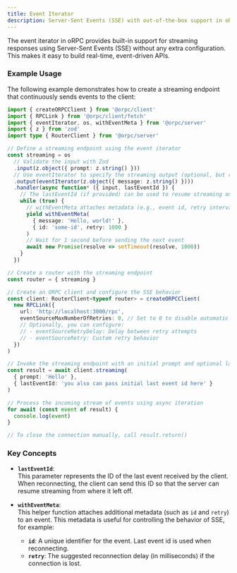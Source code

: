 ```yaml
---
title: Event Iterator
description: Server-Sent Events (SSE) with out-of-the-box support in oRPC
---
```


The event iterator in oRPC provides built-in support for streaming responses using Server-Sent Events (SSE) without any extra configuration. This makes it easy to build real-time, event-driven APIs.

### Example Usage

The following example demonstrates how to create a streaming endpoint that continuously sends events to the client:

```ts twoslash
import { createORPCClient } from '@orpc/client'
import { RPCLink } from '@orpc/client/fetch'
import { eventIterator, os, withEventMeta } from '@orpc/server'
import { z } from 'zod'
import type { RouterClient } from '@orpc/server'

// Define a streaming endpoint using the event iterator
const streaming = os
  // Validate the input with Zod
  .input(z.object({ prompt: z.string() }))
  // Use eventIterator to specify the streaming output (optional, but recommended)
  .output(eventIterator(z.object({ message: z.string() })))
  .handler(async function* ({ input, lastEventId }) {
    // The lastEventId (if provided) can be used to resume streaming on reconnects
    while (true) {
      // withEventMeta attaches metadata (e.g., event id, retry interval) to each event
      yield withEventMeta(
        { message: 'Hello, world!' },
        { id: 'some-id', retry: 1000 }
      )
      // Wait for 1 second before sending the next event
      await new Promise(resolve => setTimeout(resolve, 1000))
    }
  })

// Create a router with the streaming endpoint
const router = { streaming }

// Create an ORPC client and configure the SSE behavior
const client: RouterClient<typeof router> = createORPCClient(
  new RPCLink({
    url: 'http://localhost:3000/rpc',
    eventSourceMaxNumberOfRetries: 0, // Set to 0 to disable automatic retries on connection failure,
    // Optionally, you can configure:
    // - eventSourceRetryDelay: Delay between retry attempts
    // - eventSourceRetry: Custom retry behavior
  })
)

// Invoke the streaming endpoint with an initial prompt and optional lastEventId
const result = await client.streaming(
  { prompt: 'Hello' },
  { lastEventId: 'you also can pass initial last event id here' }
)

// Process the incoming stream of events using async iteration
for await (const event of result) {
  console.log(event)
}

// To close the connection manually, call result.return()
```

### Key Concepts

- **`lastEventId`**:  
  This parameter represents the ID of the last event received by the client. When reconnecting, the client can send this ID so that the server can resume streaming from where it left off.

- **`withEventMeta`**:  
  This helper function attaches additional metadata (such as `id` and `retry`) to an event. This metadata is useful for controlling the behavior of SSE, for example:
  - **`id`**: A unique identifier for the event. Last event id is used when reconnecting.
  - **`retry`**: The suggested reconnection delay (in milliseconds) if the connection is lost.